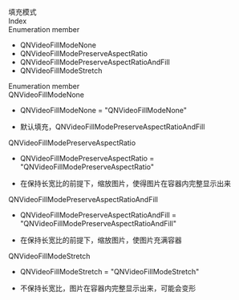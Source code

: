 <div data-v-md-line="1"><link rel="stylesheet" type="text/css" href="https://docs.qnsdk.com/styles/doc-v4-api.css" />
<div class="rtc-doc rtc-doc-page" id="rtc-doc">
<section class="rtc-doc-panel rtc-doc-describe rtc-doc-note">
                填充模式</section>
            <div class="rtc-doc-page-wrap">Index</div>
<section class="rtc-doc-panel">
        <div class="rtc-doc-page-title">Enumeration member</div>
        <ul class="rtc-doc-catalogue">
                <li><a onClick='document.location.replace(`${document.location.protocol}//${document.location.host}${document.location.pathname}${document.location.search}#QNVideoFillModeNone`)'>QNVideoFillModeNone</a></li>
                <li><a onClick='document.location.replace(`${document.location.protocol}//${document.location.host}${document.location.pathname}${document.location.search}#QNVideoFillModePreserveAspectRatio`)'>QNVideoFillModePreserveAspectRatio</a></li>
                <li><a onClick='document.location.replace(`${document.location.protocol}//${document.location.host}${document.location.pathname}${document.location.search}#QNVideoFillModePreserveAspectRatioAndFill`)'>QNVideoFillModePreserveAspectRatioAndFill</a></li>
                <li><a onClick='document.location.replace(`${document.location.protocol}//${document.location.host}${document.location.pathname}${document.location.search}#QNVideoFillModeStretch`)'>QNVideoFillModeStretch</a></li>
        </ul>
</section>
<div class="rtc-doc-page-wrap">Enumeration member</div>
<section class="rtc-doc-panel">
<div class="rtc-doc-page-title rtc-doc-antor" id="QNVideoFillModeNone">
QNVideoFillModeNone</div>
<ul class="rtc-doc-page-container">
        <li class="rtc-doc-sign-signature">QNVideoFillModeNone = "QNVideoFillModeNone"</li>
    </li>
<li class="rtc-doc-page-description">
    <div class="rtc-doc-desc-wrap">
        <p>默认填充，QNVideoFillModePreserveAspectRatioAndFill</p>
    </div>
</li>
</ul>
</section>
<section class="rtc-doc-panel">
<div class="rtc-doc-page-title rtc-doc-antor" id="QNVideoFillModePreserveAspectRatio">
QNVideoFillModePreserveAspectRatio</div>
<ul class="rtc-doc-page-container">
        <li class="rtc-doc-sign-signature">QNVideoFillModePreserveAspectRatio = "QNVideoFillModePreserveAspectRatio"</li>
    </li>
<li class="rtc-doc-page-description">
    <div class="rtc-doc-desc-wrap">
        <p>在保持长宽比的前提下，缩放图片，使得图片在容器内完整显示出来</p>
    </div>
</li>
</ul>
</section>
<section class="rtc-doc-panel">
<div class="rtc-doc-page-title rtc-doc-antor" id="QNVideoFillModePreserveAspectRatioAndFill">
QNVideoFillModePreserveAspectRatioAndFill</div>
<ul class="rtc-doc-page-container">
        <li class="rtc-doc-sign-signature">QNVideoFillModePreserveAspectRatioAndFill = "QNVideoFillModePreserveAspectRatioAndFill"</li>
    </li>
<li class="rtc-doc-page-description">
    <div class="rtc-doc-desc-wrap">
        <p>在保持长宽比的前提下，缩放图片，使图片充满容器</p>
    </div>
</li>
</ul>
</section>
<section class="rtc-doc-panel">
<div class="rtc-doc-page-title rtc-doc-antor" id="QNVideoFillModeStretch">
QNVideoFillModeStretch</div>
<ul class="rtc-doc-page-container">
        <li class="rtc-doc-sign-signature">QNVideoFillModeStretch = "QNVideoFillModeStretch"</li>
    </li>
<li class="rtc-doc-page-description">
    <div class="rtc-doc-desc-wrap">
        <p>不保持长宽比，图片在容器内完整显示出来，可能会变形</p>
    </div>
</li>
</ul>
</section>
</div>


</div>